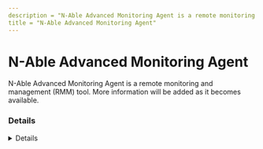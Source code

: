 ---
description = "N-Able Advanced Monitoring Agent is a remote monitoring and management (RMM) tool. More information will be added as it becomes available."
title = "N-Able Advanced Monitoring Agent"
---



# N-Able Advanced Monitoring Agent

N-Able Advanced Monitoring Agent is a remote monitoring and management (RMM) tool. More information will be added as it becomes available.

### Details
<Details author={""}
         category={""}
         created={""}
         website={""}
         lastModified={"2024-02-09"}
         privileges={""}
         free={ false }
         verification={ false }
/>

#### Installation Paths
<Card code={ ["Agent_*_RW.exe", "BASEClient.exe", "BASupApp.exe", "BASupSrvc.exe", "BASupSrvcCnfg.exe", "BASupTSHelper.exe"] }/>





### Forensic Artifacts




#### Network Artifacts
<EuiSpacer size="xl"/>
<NetworkArtifactsTable data={ [{"Description": "Known remote domains", "Domains": ["*remote.management", "*.logicnow.com", "*systemmonitor.us", "*systemmonitor.eu.com", "*system-monitor.com", "systemmonitor.us.cdn.cloudflare.net", "*cloudbackup.management", "*systemmonitor.co.uk", "*.n-able.com", "*.beanywhere.com ", "*.swi-tc.com"], "Ports": []}] }/>




### Detections
- Detects potential network activity of N-Able Advanced Monitoring Agent RMM tool
  - [Sigma Rule](https://github.com/magicsword-io/LOLRMM/blob/main/detections/sigma/n-able_advanced_monitoring_agent_network_sigma.yml)
- Detects potential processes activity of N-Able Advanced Monitoring Agent RMM tool
  - [Sigma Rule](https://github.com/magicsword-io/LOLRMM/blob/main/detections/sigma/n-able_advanced_monitoring_agent_processes_sigma.yml)

### References
- [https://documentation.n-able.com/takecontrol/troubleshooting/Content/kb/Take-Control-Standalone-Ports-and-Domains-Firewall-and-AV-Exclusions.htm](https://documentation.n-able.com/takecontrol/troubleshooting/Content/kb/Take-Control-Standalone-Ports-and-Domains-Firewall-and-AV-Exclusions.htm)

